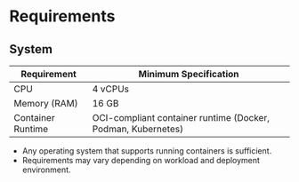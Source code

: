 # Requirements

## System 

| Requirement         | Minimum Specification                                       |
|---------------------|-------------------------------------------------------------|
| CPU                 | 4 vCPUs                                                     |
| Memory (RAM)        | 16 GB                                                        |
| Container Runtime   | OCI-compliant container runtime (Docker, Podman, Kubernetes)|

- Any operating system that supports running containers is sufficient.
- Requirements may vary depending on workload and deployment environment.
